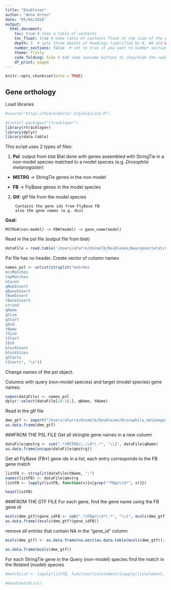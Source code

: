 ```yaml
---
title: "Doublesex"
author: "Anna Orteu"
date: "05/04/2018"
output: 
  html_document:
    toc: true # show a table of contents
    toc_float: true # make table of contents float at the side of the page
    depth: 3  # upto three depths of headings (specified by #, ## and ###)
    number_sections: false  # set to true if you want to number sections at each table header
    theme: flatly
    code_folding: hide # Add some awesome buttons to show/hide the code
    df_print: paged
---
```


```r
knitr::opts_chunk$set(echo = TRUE)
```

## Gene orthology

Load libraries
```r
#source("https://bioconductor.org/biocLite.R")

#install.packages("rtracklayer")
library(rtracklayer)
library(dplyr)
library(data.table)
```

This script uses 2 types of files: 
 
 1. **Psl**: output from blat 
         Blat done with genes assembled with StringTie in a non-model species
         matched to a model species (e.g. _Drosophila melanogaster_)

* **MSTRG** -> StringTie genes in the non-model
   
* **FB** -> FlyBase genes in the model species

 2. **Gtf**: gtf file from the model species 
         
         Contains the gene ids from FlyBase FB
         also the gene names (e.g. dsx)

**Goal:** 

    MSTRG#(non-model) -> FB#(model) -> gene_name(model)


Read in the psl file (output file from blat)
```r
dataFile = read.table('/Users/afarre/Unimelb/Doublesex/Wauropunctatat/necklace/relST_genomeST.psl', header = FALSE, sep = "\t", skip = 5, stringsAsFactors = F)
```

Psl file has no header. Create vector of column names
```r
names_psl <- unlist(strsplit("matches
misMatches
repMatches
nCount
qNumInsert
qBaseInsert
tNumInsert
tBaseInsert
strand
qName
qSize
qStart
qEnd
tName
tSize
tStart
tEnd
blockCount
blockSizes
qStarts
tStarts", "\n"))
```

Change names of the psl object. 

Columns with query (non-model species) and target (model species) gene names:
```r
names(dataFile) <- names_psl
dplyr::select(dataFile[14:18,], qName, tName)
```

Read in the gtf file 
```r
dme_gtf <- import("/Users/afarre/Unimelb/Doublesex/Drosophila_melanogaster.BDGP6.37.gtf")
as.data.frame(dme_gtf)
```

###FROM THE PSL FILE
Get all stringtie gene names in a new column
```r
dataFile$qmstrg <- sub(".*(MSTRG\\.\\d*).*", "\\1", dataFile$qName)
as.data.frame(unique(dataFile$qmstrg))
```

Get all FlyBase (FB*) gene ids in a list, each entry corresponds to the FB gene match
```r
listFB <- strsplit(dataFile$tName, ":") 
names(listFB) <- dataFile$qmstrg
listFB <- lapply(listFB, function(x){x[grep("^FBgn\\d*", x)]})

head(listFB)
```

###FROM THE GTF FILE
For each gene, find the gene name using the FB gene id
```r
mcols(dme_gtf)$gene_idFB <- sub(".*(FBgn\\d*).*", "\\1", mcols(dme_gtf)$gene_id)
as.data.frame((mcols(dme_gtf)$gene_idFB))
```

remove all entries that contain NA in the "gene_id" column
```r
mcols(dme_gtf) <- as.data.frame(na.omit(as.data.table(mcols(dme_gtf)), cols="gene_idFB"))

as.data.frame(mcols(dme_gtf))
```

For each StringTie gene in the Query (non-model) species find the match in the Related (model) species
```r
#matchList <- lapply(listFB, function(listelement){sapply(listelement, function(x){unique(mcols(dme_gtf[mcols(dme_gtf)$gene_idFB==x])$gene_name)})})

#head(matchList)
```

